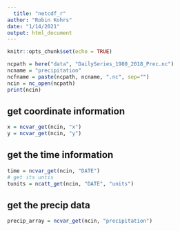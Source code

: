 ```yaml
---
  title: "netcdf_r"
author: "Robin Kohrs"
date: "1/14/2021"
output: html_document
---
```


```r
knitr::opts_chunk$set(echo = TRUE)
```



```r
ncpath = here("data", "DailySeries_1980_2018_Prec.nc")
ncname = "precipitation"
ncfname = paste(ncpath, ncname, ".nc", sep="")
ncin = nc_open(ncpath)
print(ncin)
```


## get coordinate information

```r
x = ncvar_get(ncin, "x")
y = ncvar_get(ncin, "y")
```

## get the time information

```r
time = ncvar_get(ncin, "DATE")
# get its untis
tunits = ncatt_get(ncin, "DATE", "units")
```


## get the precip data

```r
precip_array = ncvar_get(ncin, "precipitation")
```

